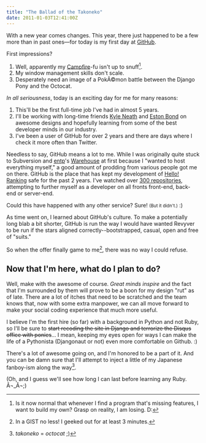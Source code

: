 ```yaml
---
title: "The Ballad of the Takoneko"
date: 2011-01-03T12:41:00Z
---
```


With a new year comes changes. This year, there just happened to be a few more than in past ones—for today is my first day at [GitHub][1].

First impressions?

1. Well, apparently my [Campfire][2]-fu isn't up to snuff[^1].
2. My window management skills don't scale.
3. Desperately need an image of a PokÃ©mon battle between the Django Pony and the Octocat.

*In all seriousness*, today is an exciting day for me for many reasons:

1. This'll be the first full-time job I've had in almost 5 years.
2. I'll be working with long-time friends [Kyle Neath][3] and [Eston Bond][4] on awesome designs and hopefully learning from some of the best developer minds in our industry.
3. I've been a user of GitHub for over 2 years and there are days where I check it more often than Twitter.

Needless to say, GitHub means a lot to me. While I was originally quite stuck to Subversion and [entp][5]'s [Warehouse][6] at first because I "wanted to host everything myself," a good amount of prodding from various people got me on there. GitHub is the place that has kept my development of [Hello! Ranking][7] safe for the past 2 years. I've watched over [300 repositories][8], attempting to further myself as a developer on all fronts front-end, back-end or server-end.

Could this have happened with any other service? Sure! <small>(But it didn't.)</small> :)

As time went on, I learned about GitHub's culture. To make a potentially long blab a bit shorter, GitHub is run the way I would have wanted Revyver to be run if the stars aligned correctly--bootstrapped, casual, open and free of "suits."

So when the offer finally game to me[^2], there was no way I could refuse.

## Now that I'm here, what do I plan to do?

Well, make with the awesome of course. *Great minds inspire* and the fact that I'm surrounded by them will prove to be a boon for my design "rut" as of late.  There are a lot of itches that need to be scratched and the team knows that, now with some extra manpower, we can all move forward to make your social coding experience that much more useful.

I believe I'm the first hire (so far) with a background in Python and not Ruby, so I'll be sure to <strike>start recoding the site in Django and terrorize the Disqus office with ponies</strike>... I mean, keeping my eyes open for ways I can make the life of a Pythonista (Djangonaut or not) even more comfortable on Github. :)

There's a lot of awesome going on, and I'm honored to be a part of it. And you can be damn sure that I'll attempt to inject a little of my Japanese fanboy-ism along the way[^3].

(Oh, and I guess we'll see how long I can last before learning any Ruby. Â¬_Â¬;)

[^1]: Is it now normal that whenever I find a program that's missing features, I want to build my own? Grasp on reality, I am losing. D:
[^2]: In a GIST no less! I geeked out for at least 3 minutes.
[^3]: *takoneko* = *octocat* ;)

[1]: https://github.com/blog/764-bryan-veloso-is-a-githubber
[2]: http://propaneapp.com/
[3]: http://warpspire.com/
[4]: http://estonbond.com/
[5]: http://entp.com/
[6]: https://github.com/entp/warehouse
[7]: http://hello-ranking.com/
[8]: http://github.com/bryanveloso
